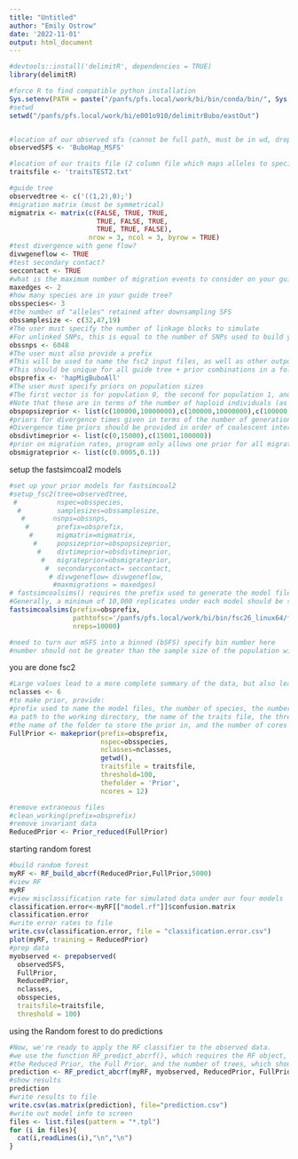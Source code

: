```yaml
---
title: "Untitled"
author: "Emily Ostrow"
date: '2022-11-01'
output: html_document
---
```


```r
#devtools::install('delimitR', dependencies = TRUE)
library(delimitR)

#force R to find compatible python installation
Sys.setenv(PATH = paste("/panfs/pfs.local/work/bi/bin/conda/bin/", Sys.getenv("PATH"), sep=":"))
#setwd
setwd("/panfs/pfs.local/work/bi/e001o910/delimitrBubo/eastOut")


#location of our observed sfs (cannot be full path, must be in wd, drop .obs file extension)
observedSFS <- 'BuboHap_MSFS'

#location of our traits file (2 column file which maps alleles to species, must be in wd)
traitsfile <- 'traitsTEST2.txt'

#guide tree
observedtree <- c('((1,2),0);')
#migration matrix (must be symmetrical)
migmatrix <- matrix(c(FALSE, TRUE, TRUE,
                      TRUE, FALSE, TRUE,
                      TRUE, TRUE, FALSE),
                    nrow = 3, ncol = 3, byrow = TRUE)
#test divergence with gene flow?
divwgeneflow <- TRUE
#test secondary contact?
seccontact <- TRUE
#what is the maximum number of migration events to consider on your guide tree?
maxedges <- 2
#how many species are in your guide tree?
obsspecies<- 3
#the number of "alleles" retained after downsampling SFS
obssamplesize <- c(32,47,19)
#The user must specify the number of linkage blocks to simulate
#For unlinked SNPs, this is equal to the number of SNPs used to build your observed SFS
obssnps <- 6048
#The user must also provide a prefix
#This will be used to name the fsc2 input files, as well as other output files
#This should be unique for all guide tree + prior combinations in a folder, or files will be overwritten
obsprefix <- 'hapMigBuboAll'
#The user must specify priors on population sizes
#The first vector is for population 0, the second for population 1, and the third for population 2
#Note that these are in terms of the number of haploid individuals (as specified in the fsc2 documentation)
obspopsizeprior <- list(c(100000,10000000),c(100000,10000000),c(100000,10000000))
#priors for divergence times given in terms of the number of generations and must be supplied as a list of vectors
#Divergence time priors should be provided in order of coalescent interval
obsdivtimeprior <- list(c(0,15000),c(15001,100000))
#prior on migration rates, program only allows one prior for all migration rates in the default model sets
obsmigrateprior <- list(c(0.0005,0.1))
```

setup the fastsimcoal2 models
```r
#set up your prior models for fastsimcoal2
#setup_fsc2(tree=observedtree,
 #          nspec=obsspecies,
  #         samplesizes=obssamplesize,
   #       nsnps=obssnps,
    #       prefix=obsprefix,
     #      migmatrix=migmatrix,
      #     popsizeprior=obspopsizeprior,
       #    divtimeprior=obsdivtimeprior,
        #   migrateprior=obsmigrateprior,
         #  secondarycontact= seccontact,
          # divwgeneflow= divwgeneflow,
           #maxmigrations = maxedges)
# fastsimcoalsims() requires the prefix used to generate the model files, the path to fastsimcoal2, and # of reps 
#Generally, a minimum of 10,000 replicates under each model should be simulated.
fastsimcoalsims(prefix=obsprefix,
                pathtofsc='/panfs/pfs.local/work/bi/bin/fsc26_linux64/fsc26',
                nreps=10000)

#need to turn our mSFS into a binned (bSFS) specify bin number here
#number should not be greater than the sample size of the population with the fewest samples, as this results in sparse sampling of the SFS
```


you are done fsc2
```r
#Large values lead to a more complete summary of the data, but also lead to a more sparsely sampled SFS and increased computation times
nclasses <- 6
#to make prior, provide:
#prefix used to name the model files, the number of species, the number of classes to be included in the SFS,
#a path to the working directory, the name of the traits file, the threshold,
#the name of the folder to store the prior in, and the number of cores to use.
FullPrior <- makeprior(prefix=obsprefix,
                       nspec=obsspecies,
                       nclasses=nclasses,
                       getwd(),
                       traitsfile = traitsfile,
                       threshold=100, 
                       thefolder = 'Prior',
                       ncores = 12)
```


```r
#remove extraneous files
#clean_working(prefix=obsprefix)
#remove invariant data
ReducedPrior <- Prior_reduced(FullPrior)
```
starting random forest
```r
#build random forest
myRF <- RF_build_abcrf(ReducedPrior,FullPrior,5000)
#view RF
myRF
#view misclassification rate for simulated data under our four models
classification.error<-myRF[["model.rf"]]$confusion.matrix
classification.error
#write error rates to file
write.csv(classification.error, file = "classification.error.csv")
plot(myRF, training = ReducedPrior)
#prep data
myobserved <- prepobserved(
  observedSFS,
  FullPrior,
  ReducedPrior,
  nclasses,
  obsspecies,
  traitsfile=traitsfile,
  threshold = 100)
```
using the Random forest to do predictions
```r
#Now, we're ready to apply the RF classifier to the observed data.
#we use the function RF_predict_abcrf(), which requires the RF object, the observed dataset,
#the Reduced Prior, the Full Prior, and the number of trees, which should match that used to construct the classifier
prediction <- RF_predict_abcrf(myRF, myobserved, ReducedPrior, FullPrior, 5000)
#show results
prediction
#write results to file
write.csv(as.matrix(prediction), file="prediction.csv")
#write out model info to screen
files <- list.files(pattern = "*.tpl")
for (i in files){
  cat(i,readLines(i),"\n","\n")
}
```
